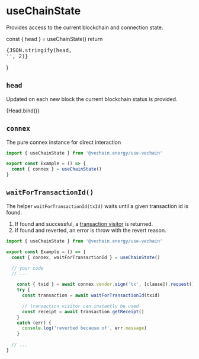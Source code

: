 


# useChainState

<Meta title="Hooks/useChainState" />

Provides access to the current blockchain and connection state.

  const { head } = useChainState()
  return <pre>{JSON.stringify(head, '', 2)}</pre>
}


## `head`

Updated on each new block the current blockchain status is provided.


<Canvas withSource="open">
  <Story name="head">
    {Head.bind()}
  </Story>
</Canvas>

## `connex`

The pure connex instance for direct interaction

```jsx
import { useChainState } from '@vechain.energy/use-vechain'

export const Example = () => {
  const { connex } = useChainState()
}
```

## `waitForTransactionId()`

The helper `waitForTransactionId(txId)` waits until a given transaction id is found.

1. If found and successful, a [transaction visitor](https://docs.vechain.org/connex/api.html#transaction-visitor) is returned.
1. If found and reverted, an error is throw with the revert reason.

```jsx
import { useChainState } from '@vechain.energy/use-vechain'

export const Example = () => {
  const { connex, waitForTransactionId } = useChainState()

  // your code
  // ...

    const { txid } = await connex.vendor.sign('tx', [clause]).request()
    try {
      const transaction = await waitForTransactionId(txid)

      // transaction visitor can instantly be used
      const receipt = await transaction.getReceipt()
    }
    catch (err) {
      console.log('reverted because of', err.message)
    }
  
  // ...
}
```